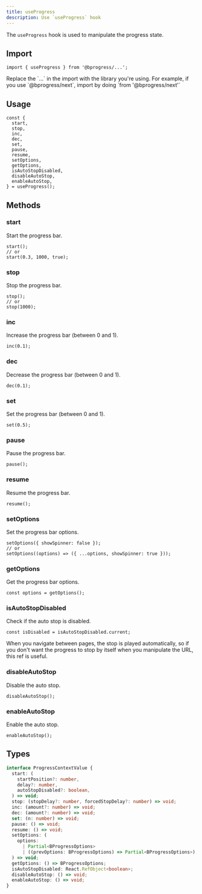```yaml
---
title: useProgress
description: Use `useProgress` hook
---
```


The `useProgress` hook is used to manipulate the progress state.

## Import

```tsx
import { useProgress } from '@bprogress/...';
```

<Callout title="Note">
  Replace the `...` in the import with the library you're using. For example, if
  you use `@bprogress/next`, import by doing `from '@bprogress/next'`
</Callout>

## Usage

```tsx
const {
  start,
  stop,
  inc,
  dec,
  set,
  pause,
  resume,
  setOptions,
  getOptions,
  isAutoStopDisabled,
  disableAutoStop,
  enableAutoStop,
} = useProgress();
```

## Methods

### start

Start the progress bar.

```tsx
start();
// or
start(0.3, 1000, true);
```

### stop

Stop the progress bar.

```tsx
stop();
// or
stop(1000);
```

### inc

Increase the progress bar (between 0 and 1).

```tsx
inc(0.1);
```

### dec

Decrease the progress bar (between 0 and 1).

```tsx
dec(0.1);
```

### set

Set the progress bar (between 0 and 1).

```tsx
set(0.5);
```

### pause

Pause the progress bar.

```tsx
pause();
```

### resume

Resume the progress bar.

```tsx
resume();
```

### setOptions

Set the progress bar options.

```tsx
setOptions({ showSpinner: false });
// or
setOptions((options) => ({ ...options, showSpinner: true }));
```

### getOptions

Get the progress bar options.

```tsx
const options = getOptions();
```

### isAutoStopDisabled

Check if the auto stop is disabled.

```tsx
const isDisabled = isAutoStopDisabled.current;
```

<Callout title="Note" type="info">
  When you navigate between pages, the stop is played automatically, so if you
  don't want the progress to stop by itself when you manipulate the URL, this
  ref is useful.
</Callout>

### disableAutoStop

Disable the auto stop.

```tsx
disableAutoStop();
```

### enableAutoStop

Enable the auto stop.

```tsx
enableAutoStop();
```

## Types

```ts
interface ProgressContextValue {
  start: (
    startPosition?: number,
    delay?: number,
    autoStopDisabled?: boolean,
  ) => void;
  stop: (stopDelay?: number, forcedStopDelay?: number) => void;
  inc: (amount?: number) => void;
  dec: (amount?: number) => void;
  set: (n: number) => void;
  pause: () => void;
  resume: () => void;
  setOptions: (
    options:
      | Partial<BProgressOptions>
      | ((prevOptions: BProgressOptions) => Partial<BProgressOptions>),
  ) => void;
  getOptions: () => BProgressOptions;
  isAutoStopDisabled: React.RefObject<boolean>;
  disableAutoStop: () => void;
  enableAutoStop: () => void;
}
```
